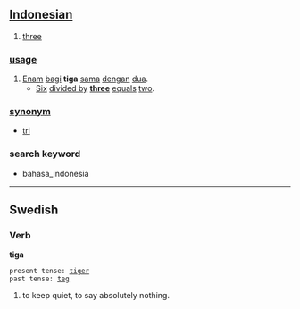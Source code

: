 == [[Indonesian]] ==

# [[three]]

=== [[usage]] ===
# [[enam|Enam]] [[bagi]] '''tiga''' [[sama]] [[dengan]] [[dua]].
#* [[six|Six]] [[divided by]] '''[[three]]''' [[equal]]s [[two]].

=== [[synonym]] ===
* [[tri]]

===search keyword===
* bahasa_indonesia


----
==Swedish==
===Verb===
'''tiga''' 

 present tense: [[tiger#Swedish|tiger]]
 past tense: [[teg#Swedish|teg]]


#to keep quiet, to say absolutely nothing.
